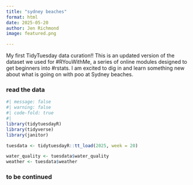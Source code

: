 ```yaml
---
title: "sydney beaches"
format: html
date: 2025-05-20
author: Jen Richmond
image: featured.png

---
```


My first TidyTuesday data curation!! This is an updated version of the dataset we used for #RYouWithMe, a series of online modules designed to get beginners into #rstats. I am excited to dig in and learn something new about what is going on with poo at Sydney beaches. 

### read the data

```r
#| message: false
#| warning: false
#| code-fold: true
#| 
library(tidytuesdayR)
library(tidyverse)
library(janitor)

tuesdata <- tidytuesdayR::tt_load(2025, week = 20)

water_quality <- tuesdata$water_quality
weather <- tuesdata$weather
```
### to be continued
